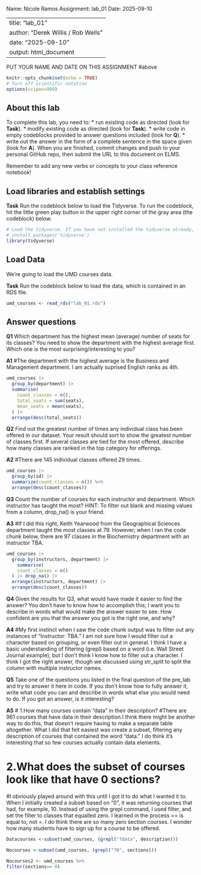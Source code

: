 
Name: Nicole Ramos
Assignment: lab_01
Date: 2025-09-10

---
title: "lab_01"
author: "Derek Willis / Rob Wells"
date: "2025-09-10"
output: html_document
---

PUT YOUR NAME AND DATE ON THIS ASSIGNMENT
#above


```r
knitr::opts_chunk$set(echo = TRUE)
# Turn off scientific notation
options(scipen=999)
```

## About this lab

To complete this lab, you need to: \* run existing code as directed (look for **Task**). \* modify existing code as directed (look for **Task**). \* write code in empty codeblocks provided to answer questions included (look for **Q**). \* write out the answer in the form of a complete sentence in the space given (look for **A**). When you are finished, commit changes and push to your personal GitHub repo, then submit the URL to this document on ELMS.

Remember to add any new verbs or concepts to your class reference notebook!

## Load libraries and establish settings

**Task** Run the codeblock below to load the Tidyverse. To run the codeblock, hit the little green play button in the upper right corner of the gray area (the codeblock) below.

```r
# Load the tidyverse. If you have not installed the tidyverse already, remove the # from the next line and run it first.  
# install.packages('tidyverse')
library(tidyverse)
```

## Load Data

We're going to load the UMD courses data.

**Task** Run the codeblock below to load the data, which is contained in an RDS file.

```r
umd_courses <- read_rds("lab_01.rds")
```

## Answer questions

**Q1** Which department has the highest mean (average) number of seats for its classes? You need to show the department with the highest average first. Which one is the most surprising/interesting to you? 

**A1**
#The department with the highest average is the Business and Management department. I am actually suprised English ranks as 4th. 

```r
umd_courses |>
  group_by(department) |>
  summarise(
    count_classes = n(),
    total_seats = sum(seats),
    mean_seats = mean(seats),
  ) |>
  arrange(desc(total_seats))
```

**Q2** Find out the greatest number of times any individual class has been offered in our dataset. Your result should sort to show the greatest number of classes first. If several classes are tied for the most offered, describe how many classes are ranked in the top category for offerings.

**A2**
#There are 145 individual classes offered 29 times. 

```r
umd_courses |>
  group_by(id) |>
  summarize(count_classes = n()) %>% 
  arrange(desc(count_classes))
```


**Q3** Count the number of courses for each instructor and department. Which instructor has taught the most? HINT: To filter out blank and missing values from a column, drop_na() is your friend.

**A3**
#If I did this right, Keith Yearwood from the Geographical Sciences department taught the most classes at 79. However, when I ran the code chunk below, there are 97 classes in the Biochemistry department with an instructor TBA.
```r
umd_courses |>
  group_by(instructors, department) |>
    summarise(
    count_classes = n()
  ) |> drop_na() |>
  arrange(instructors, department) |>
  arrange(desc(count_classes))

```

**Q4** Given the results for Q3, what would have made it easier to find the answer? You don't have to know *how* to accomplish this; I want you to describe in words what would make the answer easier to see. How confident are you that the answer you got is the right one, and why? 

**A4**
#My first instinct when I saw the code chunk output was to filter out any instances of "Instructor: TBA." I am not sure how I would filter out a character based on grouping, or even filter out in general. I think I have a basic understanding of filtering (grepl) based on a word (i.e. Wall Street Journal example), but I don't think I know how to filter out a character. I think I got the right answer, though we discussed using str_split to split the column with multiple instructor names. 

**Q5** Take one of the questions you listed in the final question of the pre_lab and try to answer it here in code. If you don't know how to fully answer it, write what code you can and describe in words what else you would need to do. If you got an answer, is it interesting? 

**A5**
# 1.How many courses contain "data" in their description? 
#There are 961 courses that have data in their description.I think there might be another way to do this, that doesn't require having to make a separate table altogether. What I did that felt easiest was create a subset, filtering any description of courses that contained the word "data." I do think it's interesting that so few courses actually contain data elements. 

# 2.What does the subset of courses look like that have 0 sections? 
#I obviously played around with this until I got it to do what I wanted it to. When I initially created a subset based on "0", it was returning courses that had, for example, 10. Instead of using the grepl command, I used filter, and set the filter to classes that equalled zero. I learned in the process == is equal to, not =. I do think there are so many zero section courses. I wonder how many students have to sign up for a course to be offered. 

```r

Datacourses <-subset(umd_courses, (grepl("?data", description)))

```

```r
Nocourses <-subset(umd_courses, (grepl("?0", sections)))
```

```r
Nocourses2 <- umd_courses %>% 
filter(sections== 0)
```

